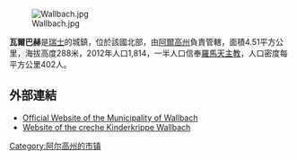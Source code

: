 [[Image:Wallbach.jpg|right]]

'''瓦爾巴赫'''是[[瑞士|瑞士]]的城鎮，位於該國北部，由[[阿爾高州|阿爾高州]]負責管轄，面積4.51平方公里，海拔高度288米，2012年人口1,814，一半人口信奉[[羅馬天主教|羅馬天主教]]，人口密度每平方公里402人。

==外部連結==
* [https://web.archive.org/web/20170517133924/http://www.wallbach.ch/ Official Website of the Municipality of Wallbach]
* [http://www.kinderkrippe-wallbach.ch/ Website of the creche Kinderkrippe Wallbach]

{{Switzerland-geo-stub}}
[[Category:阿尔高州的市镇|Category:阿尔高州的市镇]]